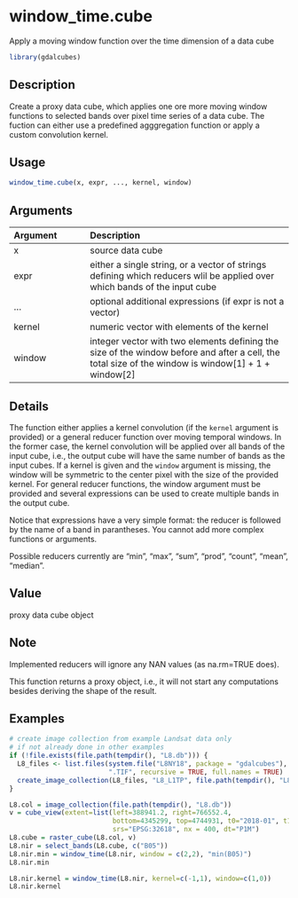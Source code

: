 # window_time.cube

Apply a moving window function over the time dimension of a data cube



```r
library(gdalcubes)
```

## Description

Create a proxy data cube, which applies one ore more moving window functions to selected bands over pixel time series of a data cube.
The fuction can either use a predefined agggregation function or apply a custom convolution kernel.


## Usage


```r
window_time.cube(x, expr, ..., kernel, window)

```


## Arguments

| Argument    | Description                       |
|:------------|:----------------------------------|
| x | source data cube |
| expr | either a single string, or a vector of strings defining which reducers wlil be applied over which bands of the input cube |
| ... | optional additional expressions (if expr is not a vector) |
| kernel | numeric vector with elements of the kernel |
| window | integer vector with two elements defining the size of the window before and after a cell, the total size of the window is window[1] + 1 + window[2] |


## Details

The function either applies a kernel convolution (if the `kernel` argument is provided) or a general reducer function 
over moving temporal windows. In the former case, the kernel convolution will be applied over all bands of the input 
cube, i.e., the output cube will have the same number of bands as the input cubes. If a kernel is given and the `window` argument is missing, 
the window will be symmetric to the center pixel with the size of the provided kernel. For general reducer functions, the window argument must be provided and
several expressions can be used to create multiple bands in the output cube.

Notice that expressions have a very simple format: the reducer is followed by the name of a band in parantheses. You cannot add
more complex functions or arguments.

Possible reducers currently are "min", "max", "sum", "prod", "count", "mean", "median".


## Value

proxy data cube object


## Note

Implemented reducers will ignore any NAN values (as na.rm=TRUE does).

This function returns a proxy object, i.e., it will not start any computations besides deriving the shape of the result.


## Examples


```r
# create image collection from example Landsat data only 
# if not already done in other examples
if (!file.exists(file.path(tempdir(), "L8.db"))) {
  L8_files <- list.files(system.file("L8NY18", package = "gdalcubes"),
                         ".TIF", recursive = TRUE, full.names = TRUE)
  create_image_collection(L8_files, "L8_L1TP", file.path(tempdir(), "L8.db"), quiet = TRUE) 
}

L8.col = image_collection(file.path(tempdir(), "L8.db"))
v = cube_view(extent=list(left=388941.2, right=766552.4, 
                          bottom=4345299, top=4744931, t0="2018-01", t1="2018-07"),
                          srs="EPSG:32618", nx = 400, dt="P1M")
L8.cube = raster_cube(L8.col, v) 
L8.nir = select_bands(L8.cube, c("B05"))
L8.nir.min = window_time(L8.nir, window = c(2,2), "min(B05)")  
L8.nir.min

L8.nir.kernel = window_time(L8.nir, kernel=c(-1,1), window=c(1,0))  
L8.nir.kernel
```


